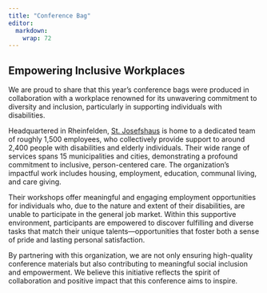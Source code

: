 ```yaml
---
title: "Conference Bag"
editor: 
  markdown: 
    wrap: 72
---
```


## Empowering Inclusive Workplaces

We are proud to share that this year’s conference bags were produced in collaboration with a workplace renowned for its unwavering commitment to diversity and inclusion, particularly in supporting individuals with disabilities.

Headquartered in Rheinfelden, [St. Josefshaus](https://www.sankt-josefshaus.de/) is home to a dedicated team of roughly 1,500 employees, who collectively provide support to around 2,400 people with disabilities and elderly individuals. Their wide range of services spans 15 municipalities and cities, demonstrating a profound commitment to inclusive, person-centered care. The organization’s impactful work includes housing, employment, education, communal living, and care giving.

Their workshops offer meaningful and engaging employment opportunities for individuals who, due to the nature and extent of their disabilities, are unable to participate in the general job market. Within this supportive environment, participants are empowered to discover fulfilling and diverse tasks that match their unique talents—opportunities that foster both a sense of pride and lasting personal satisfaction.

By partnering with this organization, we are not only ensuring high-quality conference materials but also contributing to meaningful social inclusion and empowerment.
We believe this initiative reflects the spirit of collaboration and positive impact that this conference aims to inspire.
